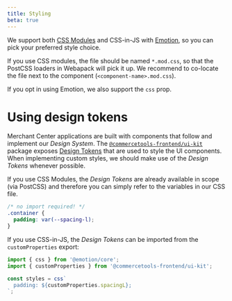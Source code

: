 ```yaml
---
title: Styling
beta: true
---
```


We support both [CSS Modules](https://github.com/css-modules/css-modules) and CSS-in-JS with [Emotion](https://emotion.sh/), so you can pick your preferred style choice.

If you use CSS modules, the file should be named `*.mod.css`, so that the PostCSS loaders in Webapack will pick it up. We recommend to co-locate the file next to the component (`<component-name>.mod.css`).

If you opt in using Emotion, we also support the `css` prop.

# Using design tokens

Merchant Center applications are built with components that follow and implement our _Design System_. The [`@commercetools-frontend/ui-kit`](https://www.npmjs.com/package/@commercetools-frontend/ui-kit) package exposes [Design Tokens](https://uikit.commercetools.com/?path=/story/basics-tokens--all-tokens) that are used to style the UI components.
When implementing custom styles, we should make use of the _Design Tokens_ whenever possible.

If you use CSS Modules, the _Design Tokens_ are already available in scope (via PostCSS) and therefore you can simply refer to the variables in our CSS file.

```css
/* no import required! */
.container {
  padding: var(--spacing-l);
}
```

If you use CSS-in-JS, the _Design Tokens_ can be imported from the `customProperties` export:

```js
import { css } from '@emotion/core';
import { customProperties } from '@commercetools-frontend/ui-kit';

const styles = css`
  padding: ${customProperties.spacingL};
`;
```
